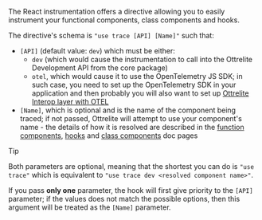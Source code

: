 The React instrumentation offers a directive allowing you to easily instrument your functional components, class components and hooks.

The directive's schema is `"use trace [API] [Name]"` such that:

- `[API]` (default value: `dev`) which must be either:
  - `dev` (which would cause the instrumentation to call into the Ottrelite Development API from the core package)
  - `otel`, which would cause it to use the OpenTelemetry JS SDK; in such case, you need to set up the OpenTelemetry SDK in your application and then probably you will also want to set up [Ottrelite Interop layer with OTEL](../interop-otel/quick-start.mdx)
- `[Name]`, which is optional and is the name of the component being traced; if not passed, Ottrelite will attempt to use your component's name - the details of how it is resolved are described in the [function components](./function-components.mdx), [hooks](./hooks.mdx) and [class components](./class-components.mdx) doc pages

> [!TIP]
>
> Both parameters are optional, meaning that the shortest you can do is `"use trace"` which is equivalent to `"use trace dev <resolved component name>"`.
>
> If you pass **only one** parameter, the hook will first give priority to the `[API]` parameter; if the values does not match the possible options, then this argument will be treated as the `[Name]` parameter.
